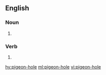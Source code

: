 ==English==

===Noun===
{{en-noun}}

# {{alternative spelling of|pigeonhole|lang=en}}

===Verb===
{{en-verb|pigeon-hol|ing}}

# {{alternative spelling of|pigeonhole|lang=en}}

[[hy:pigeon-hole]]
[[ml:pigeon-hole]]
[[vi:pigeon-hole]]